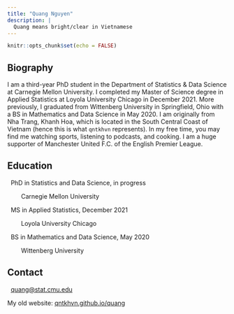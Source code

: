 ```yaml
---
title: "Quang Nguyen"
description: |
  Quang means bright/clear in Vietnamese
---
```


```r
knitr::opts_chunk$set(echo = FALSE)
```

## Biography

<!-- <center> -->

<!-- ![](qpic2.png){width=45%} -->

<!-- </center> -->

I am a third-year PhD student in the Department of Statistics & Data Science at Carnegie Mellon University.
I completed my Master of Science degree in Applied Statistics at Loyola University Chicago in December 2021. More previously, I graduated from Wittenberg University in Springfield, Ohio with a BS in Mathematics and Data Science in May 2020. I am originally from Nha Trang, Khanh Hoa, which is located in the South Central Coast of Vietnam (hence this is what `qntkhvn` represents). In my free time, you may find me watching sports, listening to podcasts, and cooking. I am a huge supporter of Manchester United F.C. of the English Premier League.

## Education

<i class="fas fa-graduation-cap"></i> &nbsp;
PhD in Statistics and Data Science, in progress

&nbsp; &nbsp; &nbsp; &nbsp; Carnegie Mellon University

<i class="fas fa-graduation-cap"></i> &nbsp;
MS in Applied Statistics, December 2021

&nbsp; &nbsp; &nbsp; &nbsp; Loyola University Chicago

<i class="fas fa-graduation-cap"></i> &nbsp;
BS in Mathematics and Data Science, May 2020

&nbsp; &nbsp; &nbsp; &nbsp; Wittenberg University

## Contact

<font size="4"><i class="fas fa-envelope"></i></font> &nbsp; <quang@stat.cmu.edu>

<!-- <font size="4"><i class="fab fa-twitter"></i></font> &nbsp; [\@qntkhvn](https://twitter.com/qntkhvn) -->

My old website: [qntkhvn.github.io/quang](https://qntkhvn.github.io/quang)